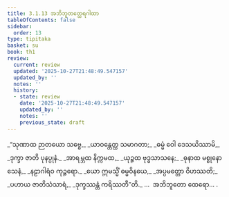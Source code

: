 ```yaml
---
title: 3.1.13 အဘိဘူတတ္ထေရဂါထာ
tableOfContents: false
sidebar:
  order: 13
type: tipitaka
basket: su
book: th1
review:
  current: review
  updated: '2025-10-27T21:48:49.547157'
  updated_by: ''
  notes: ''
  history:
  - state: review
    date: '2025-10-27T21:48:49.547157'
    updated_by: ''
    notes: ''
    previous_state: draft
---
```



<ReviewStatus review={frontmatter.review} showDetails={true} />

<HypothesisAnnotation frontmatter={frontmatter} />

<DynamicBreadcrumb />

<Division number="255" book="th1" e="ch" v="19" p="267">

<Paragraph number="482" type="verses" book="th1">
_“သုဏာထ ဉာတယော သဗ္ဗေ,_  
_ယာဝန္တေတ္ထ သမာဂတာ;_  
_ဓမ္မံ ဝေါ ဒေသယိဿာမိ,_  
_ဒုက္ခာ ဇာတိ ပုနပ္ပုနံ._  

</Paragraph>

</Division>
<Division number="256" book="th1" e="ch" v="19" p="267">

<Paragraph number="483" type="verses" book="th1">
_အာရမ္ဘထ နိက္ကမထ,_  
_ယုဉ္ဇထ ဗုဒ္ဓသာသနေ;_  
_ဓုနာထ မစ္စုနော သေနံ,_  
_နဠာဂါရံဝ ကုဉ္ဇရော._  

</Paragraph>

</Division>
<Division number="257" book="th1" e="ch" v="19" p="267">

<Paragraph number="484" type="verses" book="th1">
_ယော ဣမသ္မိံ ဓမ္မဝိနယေ,_  
_အပ္ပမတ္တော ဝိဟဿတိ;_  
_ပဟာယ ဇာတိသံသာရံ,_  
_ဒုက္ခဿန္တံ ကရိဿတီ”တိ._  


</Paragraph>
</Division>

<Paragraph number="485" type="center" book="th1">
…  အဘိဘူတော ထေရော… .
</Paragraph>